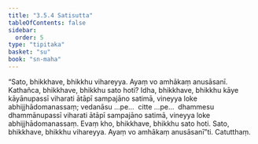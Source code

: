 ```yaml
---
title: "3.5.4 Satisutta"
tableOfContents: false
sidebar:
  order: 5
type: "tipitaka"
basket: "su"
book: "sn-maha"
---
```



<DynamicBreadcrumb />

<Division number="410" book="sn-maha">

<Paragraph number="950" book="sn-maha">
“Sato, bhikkhave, bhikkhu vihareyya. Ayaṃ vo amhākaṃ anusāsanī. Kathañca, bhikkhave, bhikkhu sato hoti? Idha, bhikkhave, bhikkhu kāye kāyānupassī viharati ātāpī sampajāno satimā, vineyya loke abhijjhādomanassaṃ; vedanāsu …pe…  citte …pe…  dhammesu dhammānupassī viharati ātāpī sampajāno satimā, vineyya loke abhijjhādomanassaṃ. Evaṃ kho, bhikkhave, bhikkhu sato hoti. Sato, bhikkhave, bhikkhu vihareyya. Ayaṃ vo amhākaṃ anusāsanī”ti.

</Paragraph>
</Division>

<Paragraph number="951" type="center" book="sn-maha">
Catutthaṃ.
</Paragraph>